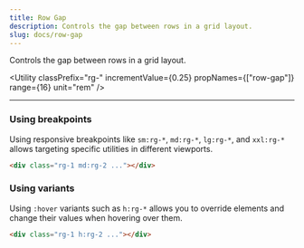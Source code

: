 ```yaml
---
title: Row Gap
description: Controls the gap between rows in a grid layout.
slug: docs/row-gap
---
```


Controls the gap between rows in a grid layout.

<Utility
  classPrefix="rg-"
  incrementValue={0.25}
  propNames={["row-gap"]}
  range={16}
  unit="rem"
/>

---

### Using breakpoints

Using responsive breakpoints like `sm:rg-*`, `md:rg-*`, `lg:rg-*`, and `xxl:rg-*` allows targeting specific utilities in different viewports.

```html "md:rg-2"
<div class="rg-1 md:rg-2 ..."></div>
```

### Using variants

Using `:hover` variants such as `h:rg-*` allows you to override elements and change their values when hovering over them.

```html "h:rg-2"
<div class="rg-1 h:rg-2 ..."></div>
```

